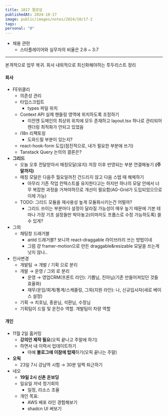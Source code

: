 ```yaml
---
title: 1017 팔로업
publishedAt: 2024-10-17
image: public/images/notes/2024/10/17-2
tags: 
personal: "0"
---
```

- 채용 관련
	- 스타플레이어와 실무자의 비율은 2:8 ~ 3:7

---
본격적으로 업무 복귀. 회사 내외적으로 최신화해야하는 투두리스트 정리
#### 회사
- FE위클리
	- 의존성 관리
	- 타입스크립트
		- types 파일 위치
	- Context API 실제 핸들링 영역에 위치하도록 조정하기
		- 이전엔 도메인의 최상위 위치에 모두 존재하고 layout.tsx 하나로 관리되어 렌더링 최적화가 안되고 있었음
	- i18n 리팩토링
		- 도와드릴 부분이 있는지?
	- react-hook-form 도입(점진적으로, 내가 필요한 부분에 쓰기)
	- Tanstack Query 논의의 결론은?
- **그리드**
	- 오늘 오후 전달받아서 매칭모달(유지) 저장 이후 반영되는 부분 연결해놓기 **(주말까지)**
	- 매칭 모달은 다음주 월요일까진 건드리지 않고 다음 스텝 때 해체하기
		- 아무리 기존 작업 컨텍스트를 유지한다고는 하지만 하나의 모달 안에서 너무 복잡한 과정을 거쳐야하므로 개선이 필요함(AG-Grid가 도입되었으므로 이제 가능)
	- TODO: 그리드 모듈을 재사용성 높게 모듈화시키는건 어떨까?
		- 그리드 쓰이는 부분마다 설정이 달라질 가능성이 매우 높기 때문에 기본 테마나 가장 기초 설정들만 박아놓고(이마저도 프롭스로 수정 가능하도록) 쓸 수 있게?
- 그외
	- 채팅창 드래거블
		- antd 드래거블? 보니까 react-draggable 라이브러리 쓰는 방법이네
		- 그럼 걍 framer-motion으로 만든 draggable&resizable 모달을 쓰는게 낫지 않나..
- 인사변경
	- 개발팀 → 개발 / 기획 으로 분리
	- 개발 → 운영 / 그외 로 분리
		- 운영 → 영업CRM(프론트 라인): 기쁨님, 진아님(기존 만들어져있던 것들 효율화)
		- 재무/운임/회계/통계/스케줄링, 그외(지원 라인): 나, 신규입사자(새로 베이스 설정)
	- 기획 → 치호님, 종윤님, 석환님, 수정님
	- 기획팀이 드릴 및 운전수 역할. 개발팀이 차량 역할
#### 개인
- 11월 2일 홈커밍
	- **강의안 제작 필요**(오픽 끝나고 주말에 하기)
	- 하면서 내 이력서 업데이트하기
		- 아예 **블로그에 이참에 탑재**하기(오픽 끝나는 주말)
- **오픽**
	- 23일 7시 강남역 시험 → 30분 일찍 퇴근하기
- 네오
	- **19일 2시 신촌 온보딩**
	- 일요일 저녁 정기회의
		- 일정, 리소스 조율
	- 개인 목표: 
		- AWS 배포 라인 경험해보기
		- shadcn UI 써보기
	